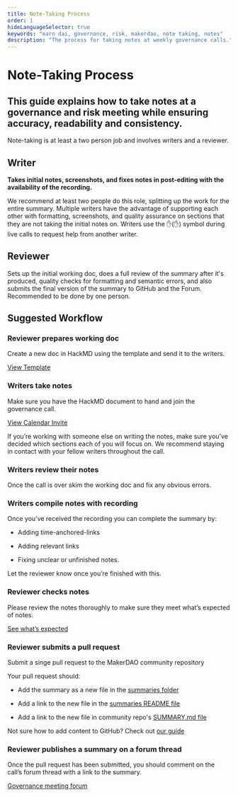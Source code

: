 ```yaml
---
title: Note-Taking Process
order: 1
hideLanguageSelector: true
keywords: "earn dai, governance, risk, makerdao, note taking, notes"
description: "The process for taking notes at weekly governance calls."
---
```


# Note-Taking Process

## This guide explains how to take notes at a governance and risk meeting while ensuring accuracy, readability and consistency.

Note-taking is at least a two person job and involves writers and a reviewer.

<Tout image alt>

<Box>

## Writer

**Takes initial notes, screenshots, and fixes notes in post-editing with the availability of the recording.**

We recommend at least two people do this role, splitting up the work for the entire summary. Multiple writers have the advantage of supporting each other with formatting, screenshots, and quality assurance on sections that they are not taking the initial notes on. Writers use the :hand:(:hand:) symbol during live calls to request help from another writer.

</Box>

<Box>

## Reviewer

Sets up the initial working doc, does a full review of the summary after it's produced, quality checks for formatting and semantic errors, and also submits the final version of the summary to GitHub and the Forum. Recommended to be done by one person.

</Box>

</Tout>

## Suggested Workflow

<Process>

<Box>

### Reviewer prepares working doc

Create a new doc in HackMD using the template and send it to the writers.

[View Template]()

</Box>

<Box>

### Writers take notes

Make sure you have the HackMD document to hand and join the governance call.

[View Calendar Invite]()

If you’re working with someone else on writing the notes, make sure you’ve decided which sections each of you will focus on. We recommend staying in contact with your fellow writers throughout the call.

</Box>

<Box>

### Writers review their notes

Once the call is over skim the working doc and fix any obvious errors.

</Box>

<Box>

### Writers compile notes with recording

Once you’ve received the recording you can complete the summary by:

<List>

- Adding time-anchored-links

- Adding relevant links

- Fixing unclear or unfinished notes.

</List>

Let the reviewer know once you’re finished with this.

</Box>

<Box>

### Reviewer checks notes

Please review the notes thoroughly to make sure they meet what’s expected of notes.

[See what’s expected]()

</Box>

<Box>

### Reviewer submits a pull request

Submit a singe pull request to the MakerDAO community repository

Your pull request should:

<List>

- Add the summary as a new file in the [summaries folder]()

- Add a link to the new file in the [summaries README file]()

- Add a link to the new file in community repo's [SUMMARY.md file]()

</List>

</Box>

<Callout icon>

Not sure how to add content to GitHub? Check out [our guide]()

</Callout>

<Box>

### Reviewer publishes a summary on a forum thread

Once the pull request has been submitted, you should comment on the call’s forum thread with a link to the summary.

[Governance meeting forum]()

</Box>

</Process>
